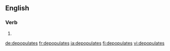 ==English==

===Verb===
{{head|en|verb form}}

# {{en-third-person singular of|depopulate}}

[[de:depopulates]]
[[fr:depopulates]]
[[ja:depopulates]]
[[fi:depopulates]]
[[vi:depopulates]]